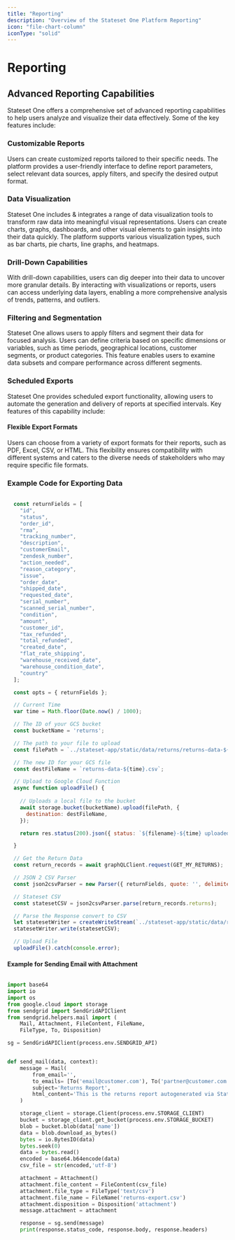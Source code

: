 ```yaml
---
title: "Reporting"
description: "Overview of the Stateset One Platform Reporting"
icon: "file-chart-column"
iconType: "solid"
---
```


# Reporting

## Advanced Reporting Capabilities

Stateset One offers a comprehensive set of advanced reporting capabilities to help users analyze and visualize their data effectively. Some of the key features include:

### Customizable Reports

Users can create customized reports tailored to their specific needs. The platform provides a user-friendly interface to define report parameters, select relevant data sources, apply filters, and specify the desired output format.

### Data Visualization

Stateset One includes & integrates a range of data visualization tools to transform raw data into meaningful visual representations. Users can create charts, graphs, dashboards, and other visual elements to gain insights into their data quickly. The platform supports various visualization types, such as bar charts, pie charts, line graphs, and heatmaps.

### Drill-Down Capabilities

With drill-down capabilities, users can dig deeper into their data to uncover more granular details. By interacting with visualizations or reports, users can access underlying data layers, enabling a more comprehensive analysis of trends, patterns, and outliers.

### Filtering and Segmentation

Stateset One allows users to apply filters and segment their data for focused analysis. Users can define criteria based on specific dimensions or variables, such as time periods, geographical locations, customer segments, or product categories. This feature enables users to examine data subsets and compare performance across different segments.

### Scheduled Exports

Stateset One provides scheduled export functionality, allowing users to automate the generation and delivery of reports at specified intervals. Key features of this capability include:

#### Flexible Export Formats

Users can choose from a variety of export formats for their reports, such as PDF, Excel, CSV, or HTML. This flexibility ensures compatibility with different systems and caters to the diverse needs of stakeholders who may require specific file formats.

### Example Code for Exporting Data

```javascript
  
  const returnFields = [
    "id",
    "status",
    "order_id",
    "rma",
    "tracking_number",
    "description",
    "customerEmail",
    "zendesk_number",
    "action_needed",
    "reason_category",
    "issue",
    "order_date",
    "shipped_date",
    "requested_date",
    "serial_number",
    "scanned_serial_number",
    "condition",
    "amount",
    "customer_id",
    "tax_refunded",
    "total_refunded",
    "created_date",
    "flat_rate_shipping",
    "warehouse_received_date",
    "warehouse_condition_date",
    "country"
  ];

  const opts = { returnFields };

  // Current Time
  var time = Math.floor(Date.now() / 1000);

  // The ID of your GCS bucket
  const bucketName = 'returns';

  // The path to your file to upload
  const filePath = `../stateset-app/static/data/returns/returns-data-${time}.csv`;

  // The new ID for your GCS file
  const destFileName = `returns-data-${time}.csv`;

  // Upload to Google Cloud Function
  async function uploadFile() {
  
    // Uploads a local file to the bucket
    await storage.bucket(bucketName).upload(filePath, {
      destination: destFileName,
    });

    return res.status(200).json({ status: `${filename}-${time} uploaded to ${bucketName}.` })

  }

  // Get the Return Data
  const return_records = await graphQLClient.request(GET_MY_RETURNS);

  // JSON 2 CSV Parser
  const json2csvParser = new Parser({ returnFields, quote: '', delimiter: ',' });

  // Stateset CSV
  const statesetCSV = json2csvParser.parse(return_records.returns);

  // Parse the Response convert to CSV
  let statesetWriter = createWriteStream(`../stateset-app/static/data/returns/returns-data-${time}.csv`)
  statesetWriter.write(statesetCSV);

  // Upload File
  uploadFile().catch(console.error);


```

#### Example for Sending Email with Attachment


```Python

import base64
import io
import os
from google.cloud import storage
from sendgrid import SendGridAPIClient
from sendgrid.helpers.mail import (
    Mail, Attachment, FileContent, FileName,
    FileType, To, Disposition)

sg = SendGridAPIClient(process.env.SENDGRID_API)


def send_mail(data, context):
    message = Mail(
        from_email='',
        to_emails= [To('email@customer.com'), To('partner@customer.com'), To('manager@customer.com')],
        subject='Returns Report',
        html_content='This is the returns report autogenerated via Stateset.'
    )

    storage_client = storage.Client(process.env.STORAGE_CLIENT)
    bucket = storage_client.get_bucket(process.env.STORAGE_BUCKET)
    blob = bucket.blob(data['name'])
    data = blob.download_as_bytes()
    bytes = io.BytesIO(data)
    bytes.seek(0)
    data = bytes.read()
    encoded = base64.b64encode(data)
    csv_file = str(encoded,'utf-8')

    attachment = Attachment()
    attachment.file_content = FileContent(csv_file)
    attachment.file_type = FileType('text/csv')
    attachment.file_name = FileName('returns-export.csv')
    attachment.disposition = Disposition('attachment')
    message.attachment = attachment

    response = sg.send(message)
    print(response.status_code, response.body, response.headers)

```

